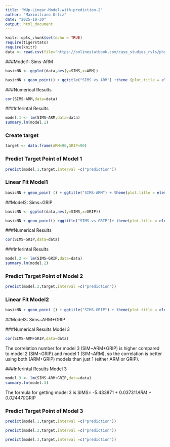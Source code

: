 ```yaml
---
title: "WUp-Linear-Model-with-prediction-2"
author: "Maximiliano Ortiz"
date: "2025-10-30"
output: html_document
---
```


```r
knitr::opts_chunk$set(echo = TRUE)
require(tigerstats)
require(knitr)
data <- read.csv(file="https://onlinestatbook.com/case_studies_rvls/physical_strength/data.txt",sep="",header=TRUE)  
```

###Model1: Sims-ARM

```r
basicNN <- ggplot(data,aes(y=SIMS,x=ARM))
```

```r
basicNN + geom_point() + ggtitle("SIMS vs ARM") +theme (plot.title = element_text(hjust = 0.5, size = 20))

```


###Numerical Results

```r
cor(SIMS~ARM,data=data)
```

###Inferintal Results

```r
model.1 <- lm(SIMS~ARM,data=data)
summary.lm(model.1)
```

### Create target

```r
target <- data.frame(ARM=90,GRIP=90)
```

### Predict Target Point of Model 1

```r
predict(model.1,target,interval =c("prediction"))
```


### Linear Fit Model1

```r
basicNN + geom_point () + ggtitle("SIMS-ARM") + theme(plot.title = element_text(hjust = 0.5, size = 20)) + geom_smooth(method = lm)
```


##Model2: Sims~GRIP
```r
basicNN <- ggplot(data,aes(y=SIMS,x=GRIP))
```

```r
basicNN + geom_point() +ggtitle("SIMS vs GRIP")+ theme(plot.title = element_text(hjust=0.5,size=20))
```


###Numerical Results

```r
cor(SIMS~GRIP,data=data)
```

###Inferintal Results

```r
model.2 <- lm(SIMS~GRIP,data=data)
summary.lm(model.2)
```


### Predict Target Point of Model 2

```r
predict(model.2,target,interval =c("prediction"))
```


### Linear Fit Model2

```r
basicNN + geom_point () + ggtitle("SIMS-GRIP") + theme(plot.title = element_text(hjust = 0.5, size = 20)) + geom_smooth(method = lm)
```


##Model3: Sims~ARM+GRIP




###Numerical Results Model 3 

```r
cor(SIMS~ARM+GRIP,data=data)
```

The correlation number for model 3 (SIM~ARM+GRIP) is higher compared to model 2 (SIM~GRIP) and model 1 (SIM~ARM), so the correlation is better using both (ARM+GRIP) models than just 1 (either ARM or GRIP).


###Inferintal Results Model 3 

```r
model.3 <- lm(SIMS~ARM+GRIP,data=data)
summary.lm(model.3)
```

The formula for getting model 3 is SIMS= -5.433871 +  0.037311*ARM + 0.024470*GRIP 

### Predict Target Point of Model 3

```r
predict(model.1,target,interval =c("prediction"))
```

```r
predict(model.2,target,interval =c("prediction"))
```

```r
predict(model.3,target,interval =c("prediction"))
```


